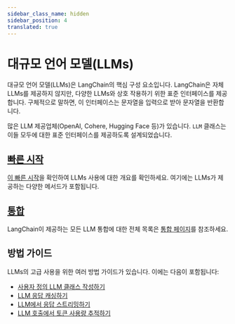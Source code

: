 ```yaml
---
sidebar_class_name: hidden
sidebar_position: 4
translated: true
---
```


# 대규모 언어 모델(LLMs)

대규모 언어 모델(LLMs)은 LangChain의 핵심 구성 요소입니다.
LangChain은 자체 LLMs를 제공하지 않지만, 다양한 LLMs와 상호 작용하기 위한 표준 인터페이스를 제공합니다. 구체적으로 말하면, 이 인터페이스는 문자열을 입력으로 받아 문자열을 반환합니다.

많은 LLM 제공업체(OpenAI, Cohere, Hugging Face 등)가 있습니다. `LLM` 클래스는 이들 모두에 대한 표준 인터페이스를 제공하도록 설계되었습니다.

## [빠른 시작](./quick_start)

[이 빠른 시작](./quick_start)을 확인하여 LLMs 사용에 대한 개요를 확인하세요. 여기에는 LLMs가 제공하는 다양한 메서드가 포함됩니다.

## [통합](/docs/integrations/llms/)

LangChain이 제공하는 모든 LLM 통합에 대한 전체 목록은 [통합 페이지](/docs/integrations/llms/)를 참조하세요.

## 방법 가이드

LLMs의 고급 사용을 위한 여러 방법 가이드가 있습니다.
이에는 다음이 포함됩니다:

- [사용자 정의 LLM 클래스 작성하기](./custom_llm)
- [LLM 응답 캐싱하기](./llm_caching)
- [LLM에서 응답 스트리밍하기](./streaming_llm)
- [LLM 호출에서 토큰 사용량 추적하기](./token_usage_tracking)
